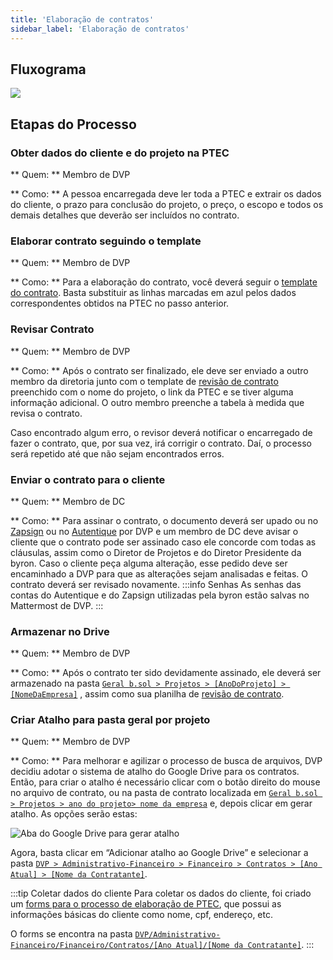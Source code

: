 ```yaml
---
title: 'Elaboração de contratos'
sidebar_label: 'Elaboração de contratos'
---
```



## Fluxograma

<image src={fluxograma} hideLegend width={700} />

## Etapas do Processo

### Obter dados do cliente e do projeto na PTEC

** Quem: ** Membro de DVP

** Como: ** A pessoa encarregada deve ler toda a PTEC e extrair os dados do cliente, o prazo para conclusão do projeto, o preço, o escopo e todos os demais detalhes que deverão ser incluídos no contrato.

### Elaborar contrato seguindo o template

** Quem: ** Membro de DVP

** Como: ** Para a elaboração do contrato, você deverá seguir o [template do contrato](https://docs.google.com/document/d/1OpZmZJRO-FkWPyc9qT6WAZXP8pTlyUuB/edit). Basta substituir as linhas marcadas em azul pelos dados correspondentes obtidos na PTEC no passo anterior.

### Revisar Contrato

** Quem: ** Membro de DVP

** Como: ** Após o contrato ser finalizado, ele deve ser enviado a outro membro da diretoria junto com o template de [revisão de contrato](https://docs.google.com/spreadsheets/d/1_EACioPdu-ZlOlT7eSPLFQ-Y76sEbIDALM1vq5sFXbQ/edit#gid=1082580143) preenchido com o nome do projeto, o link da PTEC e se tiver alguma informação adicional. O outro membro preenche a tabela à medida que revisa o contrato.

Caso encontrado algum erro, o revisor deverá notificar o encarregado de fazer o contrato, que, por sua vez, irá corrigir o contrato. Daí, o processo será repetido até que não sejam encontrados erros.

### Enviar o contrato para o cliente

** Quem: ** Membro de DC

** Como: ** Para assinar o contrato, o documento deverá ser upado ou no [Zapsign](https://app.zapsign.com.br/acesso/entrar) ou no [Autentique](https://www.autentique.com.br) por DVP e um membro de DC deve avisar o cliente que o contrato pode ser assinado caso ele concorde com todas as cláusulas, assim como o Diretor de Projetos e do Diretor Presidente da byron.
Caso o cliente peça alguma alteração, esse pedido deve ser encaminhado a DVP para que as alterações sejam analisadas e feitas. O contrato deverá ser revisado novamente.
:::info Senhas
As senhas das contas do Autentique e do Zapsign utilizadas pela byron estão salvas no Mattermost de DVP.
:::

### Armazenar no Drive

** Quem: ** Membro de DVP

** Como: ** Após o contrato ter sido devidamente assinado, ele deverá ser armazenado na pasta [`Geral b.sol > Projetos > [AnoDoProjeto] > [NomeDaEmpresa]`](https://drive.google.com/drive/u/2/folders/1blgYPjLC1FPqoElna-Wb9sbmXRqX5-rc) , assim como sua planilha de [revisão de contrato](https://docs.google.com/spreadsheets/d/1_EACioPdu-ZlOlT7eSPLFQ-Y76sEbIDALM1vq5sFXbQ/edit#gid=1082580143).

### Criar Atalho para pasta geral por projeto

** Quem: ** Membro de DVP

** Como: ** Para melhorar e agilizar o processo de busca de arquivos, DVP decidiu adotar o sistema de atalho do Google Drive para os contratos. Então, para criar o atalho é necessário clicar com o botão direito do mouse no arquivo de contrato, ou na pasta de contrato localizada em [`Geral b.sol > Projetos > ano do projeto> nome da empresa`](https://docs.google.com/spreadsheets/d/1_EACioPdu-ZlOlT7eSPLFQ-Y76sEbIDALM1vq5sFXbQ/edit#gid=1082580143) e, depois clicar em gerar atalho. As opções serão estas:

<image src={img1} alt='Aba do Google Drive para gerar atalho' />

Agora, basta clicar em “Adicionar atalho ao Google Drive” e selecionar a pasta [`DVP > Administrativo-Financeiro > Financeiro > Contratos > [Ano Atual] > [Nome da Contratante]`](https://drive.google.com/drive/u/2/folders/1ecq-sg5_aDISrFSy17svmEGcc0M8rEld).

:::tip Coletar dados do cliente
Para coletar os dados do cliente, foi criado um [forms para o processo de elaboração de PTEC](https://docs.google.com/forms/u/2/d/1QzwLkThGcJ_hsY3z6MAuUtmztTOBn8d7Clwx5iaOKjQ/edit?usp=drive_web), que possui as informações básicas do cliente como nome, cpf, endereço, etc.

O forms se encontra na pasta [`DVP/Administrativo-Financeiro/Financeiro/Contratos/[Ano Atual]/[Nome da Contratante]`](https://drive.google.com/drive/u/2/folders/1ecq-sg5_aDISrFSy17svmEGcc0M8rEld).
:::
